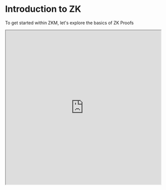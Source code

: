 
# Introduction to ZK

To get started within ZKM, let's explore the basics of ZK Proofs

<Bleed>
  <iframe
    src="https://www.youtube.com/embed/C0uJs8hwaRY?si=3535353535353535"
    title="YouTube video player"
    width="100%"
    height="500px"
    allow="accelerometer; autoplay; clipboard-write; encrypted-media; gyroscope; picture-in-picture; web-share"
    referrerpolicy="strict-origin-when-cross-origin"
    allowFullScreen
  />
</Bleed>

## In Summary

- A Prover generates a SNARK Proof which proves correctness and (if intended) privacy of the computation.
  - **S**uccinct - short in size
  - **N**on-interactive - Verifier does not need to interact with the Prover to Verify the Proof
  - **AR**gument - "Proof"
  - **K**nowledge
- Properties of a SNARK:
  - **Completeness** - If both parties are honest, the protocol gives the correct result
  - **Soundness** - If the Prover is trying to cheat, the Verifier will accept with negligible probability
  - **Succinctness** - The proof is short AND verification is easy
  - **Privacy (Optional)** - The protocol does not leak useful information to the Verifier
- How a zkRollup works:
  - Outsource all expensive computations off Ethereum to a Layer 2
  - Send the results with a proof (SNARK) to Layer 1
